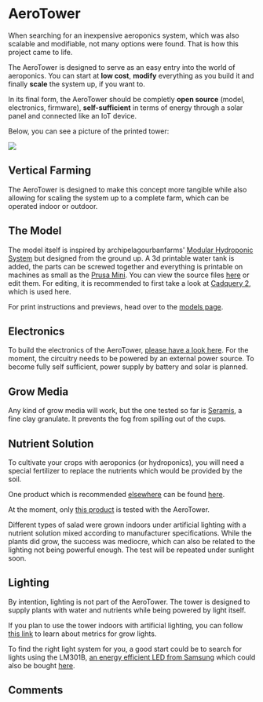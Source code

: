 
# AeroTower

When searching for an inexpensive aeroponics system, which was also scalable and modifiable, not many options were found. That is how this project came to life.

The AeroTower is designed to serve as an easy entry into the world of aeroponics. You can start at **low cost**, **modify** everything as you build it and finally **scale** the system up, if you want to.

In its final form, the AeroTower should be completly **open source** (model, electronics, firmware), **self-sufficient** in terms of energy through a solar panel and connected like an IoT device.

Below, you can see a picture of the printed tower:

![](../../public/aerotower_showcase/PXL_20230504_074938323.jpg)

## Vertical Farming

<VerticalFarming />

The AeroTower is designed to make this concept more tangible while also allowing for scaling the system up to a complete farm, which can be operated indoor or outdoor.

## The Model

The model itself is inspired by archipelagourbanfarms' [Modular Hydroponic System](https://www.thingiverse.com/thing:2403922) but designed from the ground up. A 3d printable water tank is added, the parts can be screwed together and everything is printable on machines as small as the [Prusa Mini](https://www.prusa3d.com/category/original-prusa-mini/). You can view the source files [here](https://github.com/urban-smart-grow/AeroTower/tree/master/src) or edit them. For editing, it is recommended to first take a look at [Cadquery 2](https://cadquery.readthedocs.io/en/latest/index.html), which is used here.

For print instructions and previews, head over to the [models page](./aerotower/models).

## Electronics

To build the electronics of the AeroTower, [please have a look here](aerotower/electronics).
For the moment, the circuitry needs to be powered by an external power source. To become fully self sufficient, power supply by battery and solar is planned.

## Grow Media

Any kind of grow media will work, but the one tested so far is [Seramis](https://www.seramis.com/), a fine clay granulate.
It prevents the fog from spilling out of the cups.

## Nutrient Solution

To cultivate your crops with aeroponics (or hydroponics), you will need a special fertilizer to replace the nutrients which would be provided by the soil.

One product which is recommended [elsewhere](https://www.nosoilsolutions.com/mix-three-part-nutrient-solution) can be found [here](https://www.amazon.com/General-Hydroponics-Flora-Bloom-Fertilizer/dp/B01I4U0M32).

At the moment, only [this product](https://bionovanutrients.com/Bionova-Aero-Supermix/50041Z) is tested with the AeroTower.

Different types of salad were grown indoors under artificial lighting with a nutrient solution mixed according to manufacturer specifications.
While the plants did grow, the success was mediocre, which can also be related to the lighting not being powerful enough.
The test will be repeated under sunlight soon.

## Lighting

By intention, lighting is not part of the AeroTower. The tower is designed to supply plants with water and nutrients while being powered by light itself.

If you plan to use the tower indoors with artificial lighting, you can follow [this link](https://lightsciencetech.com/what-are-par-ppf-and-ppfd-and-why-should-you-care/) to learn about metrics for grow lights.

To find the right light system for you, a good start could be to search for lights using the LM301B, [an energy efficient LED from Samsung](https://hackaday.com/2022/10/31/a-single-watt-hydroponic-lighting-system/) which could also be bought [here](https://www.led-tech.de/de/21x-Samsung-LM301B-Streifenplatine-3500k).

## Comments

<AeroTowerDiscordWidget />
